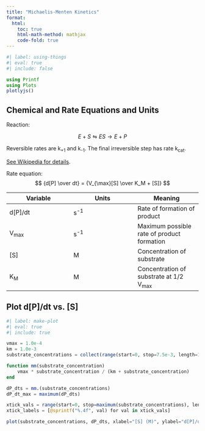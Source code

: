 ```yaml
---
title: "Michaelis-Menten Kinetics"
format:
  html:
    toc: true
    html-math-method: mathjax
    code-fold: true
---
```


```julia
#| label: using-things
#| eval: true
#| include: false

using Printf
using Plots
plotlyjs()
```

## Chemical and Rate Equations and Units

Reaction:

$$ E + S \leftrightharpoons ES \rightarrow E + P$$

Reversible rates are k<sub>+1</sub> and k<sub>-1</sub>. The final irreversible step has rate k<sub>cat</sub>.

[See Wikipedia for details](https://en.wikipedia.org/wiki/Michaelis%E2%80%93Menten_kinetics#Model).

Rate equation:
$$ {d[P] \over dt} = {V_{\max}[S] \over K_M + [S]} $$

| Variable | Units | Meaning |
|---|---|---|
| d[P]/dt | s<sup>-1</sup> | Rate of formation of product |
| V<sub>max</sub> | s<sup>-1</sup> | Maximum possible rate of product formation |
| [S] | M | Concentration of substrate |
| K<sub>M</sub> | M | Concentration of substrate at 1/2 V<sub>max</sub> |

## Plot d[P]/dt vs. [S]

```julia
#| label: make-plot
#| eval: true
#| include: true

vmax = 1.0e-4
km = 1.0e-3
substrate_concentrations = collect(range(start=0, stop=7.5e-3, length=100))

function mm(substrate_concentration)
    vmax * substrate_concentration / (km + substrate_concentration)
end

dP_dts = mm.(substrate_concentrations)
dP_dt_max = maximum(dP_dts)

xtick_vals = range(start=0, stop=maximum(substrate_concentrations), length=5)  # Example x-tick positions
xtick_labels = [@sprintf("%.4f", val) for val in xtick_vals]

plot(substrate_concentrations, dP_dts, xlabel="[S] (M)", ylabel="d[P]/dt (M/min)", xticks=(xtick_vals, xtick_labels))
```
